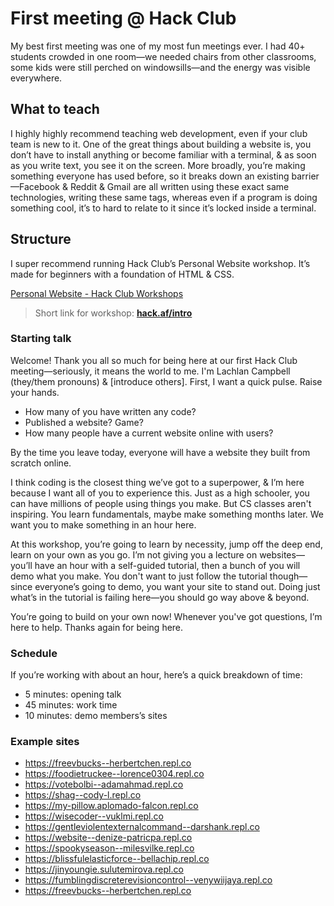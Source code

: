 
# First meeting @ Hack Club

My best first meeting was one of my most fun meetings ever. I had 40+ students crowded in one room—we needed chairs from other classrooms, some kids were still perched on windowsills—and the energy was visible everywhere.

## What to teach

I highly highly recommend teaching web development, even if your club team is new to it. One of the great things about building a website is, you don’t have to install anything or become familiar with a terminal, & as soon as you write text, you see it on the screen. More broadly, you’re making something everyone has used before, so it breaks down an existing barrier—Facebook & Reddit & Gmail are all written using these exact same technologies, writing these same tags, whereas even if a program is doing something cool, it’s to hard to relate to it since it’s locked inside a terminal.

## Structure

I super recommend running Hack Club’s Personal Website workshop. It’s made for beginners with a foundation of HTML & CSS.

[Personal Website - Hack Club Workshops](https://hack.af/intro)

> Short link for workshop: [**hack.af/intro**](https://hack.af/intro)

### Starting talk

Welcome! Thank you all so much for being here at our first Hack Club meeting—seriously, it means the world to me. I'm Lachlan Campbell (they/them pronouns) & [introduce others]. First, I want a quick pulse. Raise your hands.

- How many of you have written any code?
- Published a website? Game?
- How many people have a current website online with users?

By the time you leave today, everyone will have a website they built from scratch online.

I think coding is the closest thing we’ve got to a superpower, & I’m here because I want all of you to experience this. Just as a high schooler, you can have millions of people using things you make. But CS classes aren't inspiring. You learn fundamentals, maybe make something months later. We want you to make something in an hour here.

At this workshop, you’re going to learn by necessity, jump off the deep end, learn on your own as you go. I’m not giving you a lecture on websites—you’ll have an hour with a self-guided tutorial, then a bunch of you will demo what you make. You don't want to just follow the tutorial though—since everyone’s going to demo, you want your site to stand out. Doing just what’s in the tutorial is failing here—you should go way above & beyond.

You’re going to build on your own now! Whenever you've got questions, I’m here to help. Thanks again for being here.

### Schedule

If you’re working with about an hour, here’s a quick breakdown of time:

* 5 minutes: opening talk
* 45 minutes: work time
* 10 minutes: demo members’s sites

### Example sites

<List>

* https://freevbucks--herbertchen.repl.co
* https://foodietruckee--lorence0304.repl.co
* https://votebolbi--adamahmad.repl.co
* https://shag--cody-l.repl.co
* https://my-pillow.aplomado-falcon.repl.co
* https://wisecoder--vuklmi.repl.co
* https://gentleviolentexternalcommand--darshank.repl.co
* https://website--denize-patricpa.repl.co
* https://spookyseason--milesvilke.repl.co
* https://blissfulelasticforce--bellachip.repl.co
* https://jinyoungie.sulutemirova.repl.co
* https://fumblingdiscreterevisioncontrol--venywiijaya.repl.co
* https://freevbucks--herbertchen.repl.co

</List>
